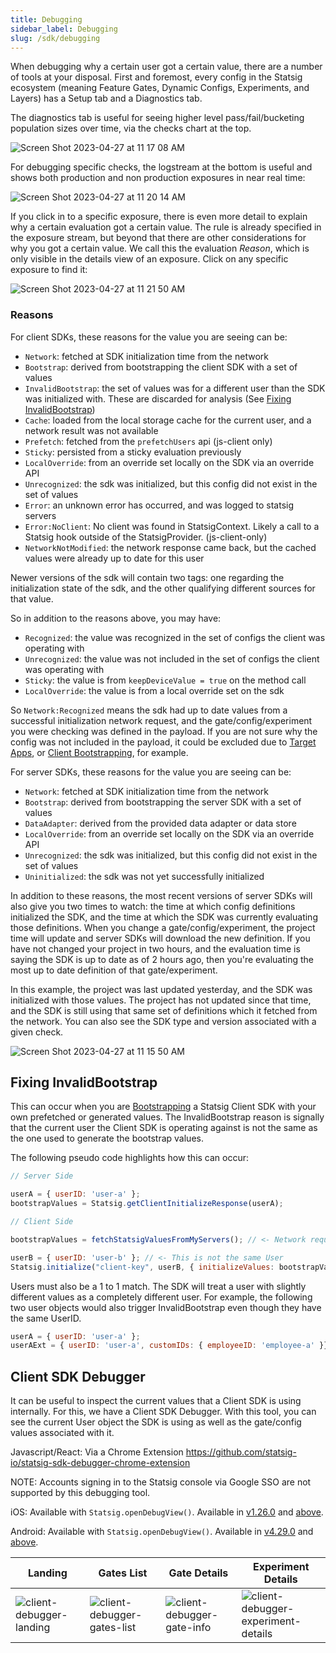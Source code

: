 ```yaml
---
title: Debugging
sidebar_label: Debugging
slug: /sdk/debugging
---
```


When debugging why a certain user got a certain value, there are a number of tools at your disposal.  First and foremost, every config
in the Statsig ecosystem (meaning Feature Gates, Dynamic Configs, Experiments, and Layers) has a Setup tab and a Diagnostics tab.

The diagnostics tab is useful for seeing higher level pass/fail/bucketing population sizes over time, via the checks chart at the top.

![Screen Shot 2023-04-27 at 11 17 08 AM](https://user-images.githubusercontent.com/74584483/234955649-7ddef621-397a-44e5-b864-fa0abc29310f.png)

For debugging specific checks, the logstream at the bottom is useful and shows both production and non production exposures in near real time:

![Screen Shot 2023-04-27 at 11 20 14 AM](https://user-images.githubusercontent.com/74584483/234956317-e65f7fd3-d87d-4616-b905-ee4df097863e.png)

If you click in to a specific exposure, there is even more detail to explain why a certain evaluation got a certain value.  The rule is already
specified in the exposure stream, but beyond that there are other considerations for why you got a certain value.  We call this the evaluation *Reason*,
which is only visible in the details view of an exposure.  Click on any specific exposure to find it:

![Screen Shot 2023-04-27 at 11 21 50 AM](https://user-images.githubusercontent.com/74584483/234956676-440a9ec1-f54d-4b81-b095-6ccf1327ece4.png)

### Reasons

For client SDKs, these reasons for the value you are seeing can be:

- `Network`: fetched at SDK initialization time from the network
- `Bootstrap`: derived from bootstrapping the client SDK with a set of values
- `InvalidBootstrap`: the set of values was for a different user than the SDK was initialized with. These are discarded for analysis (See [Fixing InvalidBootstrap](#fixing-invalidbootstrap))
- `Cache`: loaded from the local storage cache for the current user, and a network result was not available
- `Prefetch`: fetched from the `prefetchUsers` api (js-client only)
- `Sticky`: persisted from a sticky evaluation previously
- `LocalOverride`: from an override set locally on the SDK via an override API
- `Unrecognized`: the sdk was initialized, but this config did not exist in the set of values
- `Error`: an unknown error has occurred, and was logged to statsig servers
- `Error:NoClient`: No client was found in StatsigContext. Likely a call to a Statsig hook outside of the StatsigProvider. (js-client-only)
- `NetworkNotModified`: the network response came back, but the cached values were already up to date for this user

Newer versions of the sdk will contain two tags: one regarding the initialization state of the sdk, and the other qualifying different sources for that value.

So in addition to the reasons above, you may have:

- `Recognized`: the value was recognized in the set of configs the client was operating with
- `Unrecognized`: the value was not included in the set of configs the client was operating with
- `Sticky`: the value is from `keepDeviceValue = true` on the method call
- `LocalOverride`: the value is from a local override set on the sdk

So `Network:Recognized` means the sdk had up to date values from a successful initialization network request, and the gate/config/experiment you were checking was defined in the payload.  If you are not sure why the config was not included in the payload, it could be excluded due to [Target Apps](/sdk-keys/target-apps), or [Client Bootstrapping](/client/concepts/bootstrapping), for example.

For server SDKs, these reasons for the value you are seeing can be:

- `Network`: fetched at SDK initialization time from the network
- `Bootstrap`: derived from bootstrapping the server SDK with a set of values
- `DataAdapter`: derived from the provided data adapter or data store
- `LocalOverride`: from an override set locally on the SDK via an override API
- `Unrecognized`: the sdk was initialized, but this config did not exist in the set of values
- `Uninitialized`: the sdk was not yet successfully initialized

In addition to these reasons, the most recent versions of server SDKs will also give you two times to watch: the time at which config definitions initialized the SDK,
and the time at which the SDK was currently evaluating those definitions.  When you change a gate/config/experiment, the project time will update
and server SDKs will download the new definition.  If you have not changed your project in two hours, and the evaluation time is saying
the SDK is up to date as of 2 hours ago, then you're evaluating the most up to date definition of that gate/experiment.

In this example, the project was last updated yesterday, and the SDK was initialized with those values.  The project has not updated since that time,
and the SDK is still using that same set of definitions which it fetched from the network.  You can also see the SDK type and version associated with a given check.

![Screen Shot 2023-04-27 at 11 15 50 AM](https://user-images.githubusercontent.com/74584483/234955366-0e39adbf-c5a2-4a52-b9bb-ae0df9f15819.png)



## Fixing InvalidBootstrap

This can occur when you are [Bootstrapping](https://docs.statsig.com/search?q=Client+SDK+Bootstrapping) a Statsig Client SDK with your own prefetched or generated values. 
The InvalidBootstrap reason is signally that the current user the Client SDK is operating against is not the same as the one 
used to generate the bootstrap values.

The following pseudo code highlights how this can occur:

```js
// Server Side

userA = { userID: 'user-a' };
bootstrapValues = Statsig.getClientInitializeResponse(userA);

// Client Side

bootstrapValues = fetchStatsigValuesFromMyServers(); // <- Network request that executes the above logic

userB = { userID: 'user-b' }; // <- This is not the same User
Statsig.initialize("client-key", userB, { initializeValues: bootstrapValues });
```


Users must also be a 1 to 1 match. The SDK will treat a user with slightly different values as a completely different user. 
For example, the following two user objects would also trigger InvalidBootstrap even though they have the same UserID.

```js
userA = { userID: 'user-a' };
userAExt = { userID: 'user-a', customIDs: { employeeID: 'employee-a' }};
```


## Client SDK Debugger

It can be useful to inspect the current values that a Client SDK is using internally. For this, we have a Client SDK Debugger.
With this tool, you can see the current User object the SDK is using as well as the gate/config values associated with it.

Javascript/React: Via a Chrome Extension https://github.com/statsig-io/statsig-sdk-debugger-chrome-extension

NOTE: Accounts signing in to the Statsig console via Google SSO are not supported by this debugging tool.

iOS: Available with `Statsig.openDebugView()`. Available in [v1.26.0](https://github.com/statsig-io/ios-sdk/releases/tag/v1.26.0) and [above](https://github.com/statsig-io/ios-sdk/releases).

Android: Available with  `Statsig.openDebugView()`. Available in [v4.29.0](https://github.com/statsig-io/android-sdk/releases/tag/4.29.0) and [above](https://github.com/statsig-io/android-sdk/releases/).

|Landing|Gates List|Gate Details|Experiment Details|
|--|--|--|--|
|![client-debugger-landing](https://github.com/statsig-io/statsig-sdk-debugger-chrome-extension/assets/95646168/fa6d7237-eb47-4f09-896c-696cfd5c956c)|![client-debugger-gates-list](https://github.com/statsig-io/statsig-sdk-debugger-chrome-extension/assets/95646168/161d8f35-a9b8-4ff9-b549-e04d04acac8a)|![client-debugger-gate-info](https://github.com/statsig-io/statsig-sdk-debugger-chrome-extension/assets/95646168/ab15e586-5259-4475-8f5c-018b2ab6e8db)|![client-debugger-experiment-details](https://github.com/statsig-io/statsig-sdk-debugger-chrome-extension/assets/95646168/920a6e8a-eb84-4d37-bf77-bb909a575d58)|
